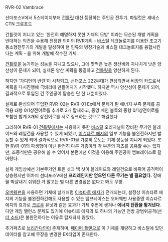 RVR-02 Vambrace

선더포스V에서 5스테이지부터 [[건틀릿]] 대신 등장하는 주인공 전투기. 파일럿은 셰네스 CTN 크로포드

건틀릿이 지니고 있는 '완전히 해명하지 못한 기체의 모방' 이라는 모순된 개발 계획을 반대하는 의견을 수용해 진정한 의미의 RVR계획 - [[바스틸]] 테크놀로지를 이용한 초고기동소형전투기의 개발을 달성하여 현 인류의 병장기술과 바스틸 테크놀로지를 융합시킨다는 계획 - 을 위해 개발에 착수한 기체. 

[[건틀릿]]을 능가하는 성능을 지니고 있으나, 그에 맞먹은 높은 생산비와 지나치게 낮은 양산성이 문제가 되어, 실제론 양산 계획을 동결하고 [[건틀릿]]을 양산하게 된다.

하지만 '가디언의 반란'이 시작되고, 선더포스 222부대가 편성되면서 비장의 카드로서 계획을 다시진행해 극비리에 만들어지기 시작했다. 하지만 역시 양산성이 문제가 되어, 결과적으로 투입된 건 주인공이 탑승한 단 한 대뿐이였다.

실제로 완성되어 투입한 RVR-02는 RVR-01 Ex에서 문제가 된 에너지 부족 문제를 공격용 대형 0/1상전이로를 추가로 2개 탑재하고, 중앙 메인 블록의 중형 0/1상전이로를 포함한 합계 3개의 상전이로를 서로 링크하는 것으로 해결했다. 

그리하여 RVR-01 [[건틀릿]]에서는 사용하지 못한 [[바스틸]] 오리지널이 장비한 무기인 블레이드와 레일건을 사용할 수 있게 되었고, [[이슈타르 에지]]의 일부 기능을 불완전하지만 발동할 수 있게 되어 결과적으로 RVR-01을 가뿐히 웃도는 기체 성능을 지니게 되었다. 또한 RVR-01의 파생형이 아닌 완전히 다른 기종이라 각 부분의 파츠를 공유할 수는 없지만, 조종석만은 공유해 쓸 수 있어서 본편에선 이것을 이용해 주인공이 뱀브레이스로 갈아탔다.


실제 게임상에선 기본무기인 트윈 샷과 백 샷이 블레이드와 레일건으로 바뀌어 공격력이 상승했지만 어차피 선더포스V에선 '''프리레인지만 얻으면 다른 무기는 별 필요없다.''' 장애물 박살내기 쉬워진 거 말고는 별 다른 변경점은 없다고 봐도 무방. 

[[오버웨펀]]을 사용하면 기체에 날개처럼 [[이슈타르 에지]]가 전개되는데, 설정상 이슈타르 에지의 기능을 불완전하긴해도 사용할 수 있는 뱀브레이스는 오버웨펀 사용중엔 이슈타르 에지의 효과로 [[크로우]] 유닛과 같은 효과가 기체 주변에 생겨나 '''에너지 탄환을 튕겨낸다'''. 다만 게임 밸런스 문제도 있기에 이슈타르 에지의 또 하나의 기능인 전방 광범위공격([[선더 소드]])은 불완전하다는 이유로 탑재되지 않았다.

추가파츠로 [[브리간다인]]이 존재하며, [[페이퍼 플랜]]으로 이 기체를 개량하고 바스틸에 있던 데이터를 참고해 무장을 변경한 EX타입이 존재한다.
